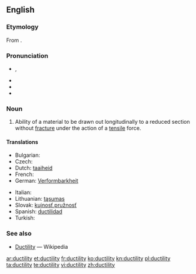 ==English==

===Etymology===
From {{suffix|ductile|ity}}.

===Pronunciation===
* {{a|GenAm}} {{IPA|/dʌkˈtɪlɪdi/}}, {{SAMPA|/dVk"tIlIdi/}}
* {{audio|en-us-ductility.ogg|Audio (US)}}
* {{hyphenation|duc|til|i|ty}}
* {{rhymes|ɪlɪti}}

===Noun===
{{en-noun|ductilities|-}}

# {{physics}} Ability of a material to be drawn out longitudinally to a reduced section without [[fracture]] under the action of a [[tensile]] force.

====Translations====
{{trans-top|ability of a material to be drawn out longitudinally to a reduced section without fracture under the action of a tensile force}}
* Bulgarian: {{t|bg|разтегливост|f}}
* Czech: {{t|cs|tažnost|f}}
* Dutch: [[taaiheid]]
* French: {{t+|fr|ductilité|f}}
* German: [[Verformbarkheit]]
{{trans-mid}}
* Italian: {{t-|it|duttilità|f}}
* Lithuanian: [[tąsumas]] {{m}}
* Slovak: [[kujnosť]],[[pružnosť]] {{f}}
* Spanish: [[ductilidad]] {{f}}
* Turkish: {{t+|tr|süneklik}}
{{trans-bottom}}

===See also===
* [[w:Ductility|Ductility]] — Wikipedia

[[ar:ductility]]
[[et:ductility]]
[[fr:ductility]]
[[ko:ductility]]
[[kn:ductility]]
[[pl:ductility]]
[[ta:ductility]]
[[te:ductility]]
[[vi:ductility]]
[[zh:ductility]]